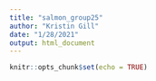 ```yaml
---
title: "salmon_group25"
author: "Kristin Gill"
date: "1/28/2021"
output: html_document
---
```


```r
knitr::opts_chunk$set(echo = TRUE)
```

